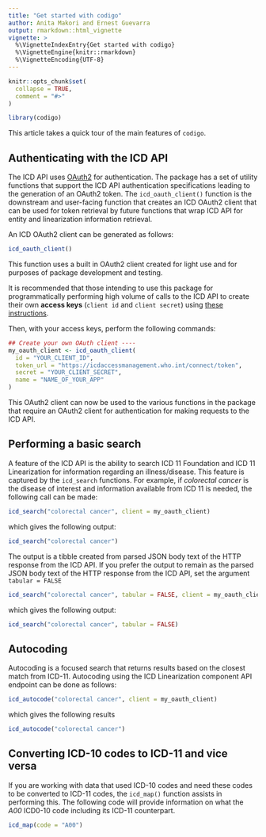 ```yaml
---
title: "Get started with codigo"
author: Anita Makori and Ernest Guevarra
output: rmarkdown::html_vignette
vignette: >
  %\VignetteIndexEntry{Get started with codigo}
  %\VignetteEngine{knitr::rmarkdown}
  %\VignetteEncoding{UTF-8}
---
```


```r
knitr::opts_chunk$set(
  collapse = TRUE,
  comment = "#>"
)
```

```r
library(codigo)
```

This article takes a quick tour of the main features of `codigo`.

## Authenticating with the ICD API

The ICD API uses [OAuth2](https://httr2.r-lib.org/articles/oauth.html) for authentication. The package has a set of utility functions that support the ICD API authentication specifications leading to the generation of an OAuth2 token. The `icd_oauth_client()` function is the downstream and user-facing function that creates an ICD OAuth2 client that can be used for token retrieval by future functions that wrap ICD API for entity and linearization information retrieval.

An ICD OAuth2 client can be generated as follows:

```R
icd_oauth_client()
```

This function uses a built in OAuth2 client created for light use and for purposes of package development and testing.

It is recommended that those intending to use this package for programmatically performing high volume of calls to the ICD API to create their own **access keys** (`client id` and `client secret`) using [these instructions](https://icd.who.int/docs/icd-api/API-Authentication/).

Then, with your access keys, perform the following commands:

```R
## Create your own OAuth client ----
my_oauth_client <- icd_oauth_client(
  id = "YOUR_CLIENT_ID",
  token_url = "https://icdaccessmanagement.who.int/connect/token",
  secret = "YOUR_CLIENT_SECRET",
  name = "NAME_OF_YOUR_APP"
)
```

This OAuth2 client can now be used to the various functions in the package that require an OAuth2 client for authentication for making requests to the ICD API.

## Performing a basic search

A feature of the ICD API is the ability to search ICD 11 Foundation and ICD 11 Linearization for information regarding an illness/disease. This feature is captured by the `icd_search` functions. For example, if *colorectal cancer* is the disease of interest and information available from ICD 11 is needed, the following call can be made:

```r
icd_search("colorectal cancer", client = my_oauth_client)
```

which gives the following output:

```r
icd_search("colorectal cancer")
```

The output is a tibble created from parsed JSON body text of the HTTP response from the ICD API. If you prefer the output to remain as the parsed JSON body text of the HTTP response from the ICD API, set the argument `tabular = FALSE`

```r
icd_search("colorectal cancer", tabular = FALSE, client = my_oauth_client)
```

which gives the following output:

```r
icd_search("colorectal cancer", tabular = FALSE)
```

## Autocoding

Autocoding is a focused search that returns results based on the closest match from ICD-11. Autocoding using the ICD Linearization component API endpoint can be done as follows:

```r
icd_autocode("colorectal cancer", client = my_oauth_client)
```

which gives the following results

```r
icd_autocode("colorectal cancer")
```

## Converting ICD-10 codes to ICD-11 and vice versa

If you are working with data that used ICD-10 codes and need these codes to be converted to ICD-11 codes, the `icd_map()` function assists in performing this. The following code will provide information on what the *A00* ICD0-10 code including its ICD-11 counterpart.

```r
icd_map(code = "A00")
```

